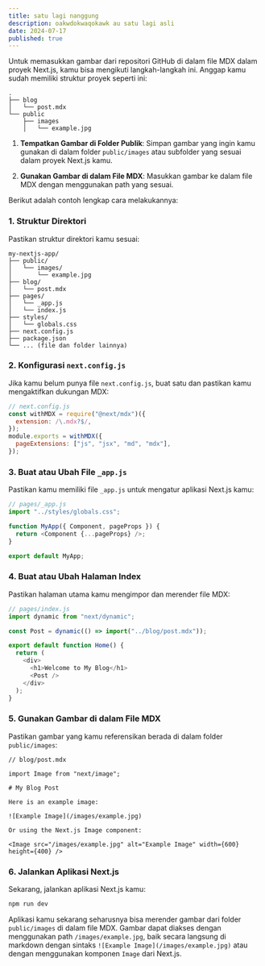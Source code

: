 ```yaml
---
title: satu lagi nanggung
description: oakwdokwaqokawk au satu lagi asli
date: 2024-07-17
published: true
---
```


Untuk memasukkan gambar dari repositori GitHub di dalam file MDX dalam proyek Next.js, kamu bisa mengikuti langkah-langkah ini. Anggap kamu sudah memiliki struktur proyek seperti ini:

```
.
├── blog
│   └── post.mdx
└── public
    ├── images
    │   └── example.jpg
```

1. **Tempatkan Gambar di Folder Publik**: Simpan gambar yang ingin kamu gunakan di dalam folder `public/images` atau subfolder yang sesuai dalam proyek Next.js kamu.

2. **Gunakan Gambar di dalam File MDX**: Masukkan gambar ke dalam file MDX dengan menggunakan path yang sesuai.

Berikut adalah contoh lengkap cara melakukannya:

### 1. Struktur Direktori

Pastikan struktur direktori kamu sesuai:

```
my-nextjs-app/
├── public/
│   └── images/
│       └── example.jpg
├── blog/
│   └── post.mdx
├── pages/
│   └── _app.js
│   └── index.js
├── styles/
│   └── globals.css
├── next.config.js
├── package.json
└── ... (file dan folder lainnya)
```

### 2. Konfigurasi `next.config.js`

Jika kamu belum punya file `next.config.js`, buat satu dan pastikan kamu mengaktifkan dukungan MDX:

```javascript
// next.config.js
const withMDX = require("@next/mdx")({
  extension: /\.mdx?$/,
});
module.exports = withMDX({
  pageExtensions: ["js", "jsx", "md", "mdx"],
});
```

### 3. Buat atau Ubah File `_app.js`

Pastikan kamu memiliki file `_app.js` untuk mengatur aplikasi Next.js kamu:

```javascript
// pages/_app.js
import "../styles/globals.css";

function MyApp({ Component, pageProps }) {
  return <Component {...pageProps} />;
}

export default MyApp;
```

### 4. Buat atau Ubah Halaman Index

Pastikan halaman utama kamu mengimpor dan merender file MDX:

```javascript
// pages/index.js
import dynamic from "next/dynamic";

const Post = dynamic(() => import("../blog/post.mdx"));

export default function Home() {
  return (
    <div>
      <h1>Welcome to My Blog</h1>
      <Post />
    </div>
  );
}
```

### 5. Gunakan Gambar di dalam File MDX

Pastikan gambar yang kamu referensikan berada di dalam folder `public/images`:

```mdx
// blog/post.mdx

import Image from "next/image";

# My Blog Post

Here is an example image:

![Example Image](/images/example.jpg)

Or using the Next.js Image component:

<Image src="/images/example.jpg" alt="Example Image" width={600} height={400} />
```

### 6. Jalankan Aplikasi Next.js

Sekarang, jalankan aplikasi Next.js kamu:

```bash
npm run dev
```

Aplikasi kamu sekarang seharusnya bisa merender gambar dari folder `public/images` di dalam file MDX. Gambar dapat diakses dengan menggunakan path `/images/example.jpg`, baik secara langsung di markdown dengan sintaks `![Example Image](/images/example.jpg)` atau dengan menggunakan komponen `Image` dari Next.js.
